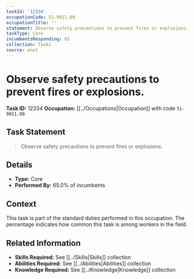 ```yaml
---
taskId: '12334'
occupationCode: 51-9011.00
occupationTitle: ''
statement: Observe safety precautions to prevent fires or explosions.
taskType: Core
incumbentsResponding: 65
collection: Tasks
source: onet
---
```

# Observe safety precautions to prevent fires or explosions.

**Task ID:** 12334
**Occupation:** [[../Occupations|Occupation]] with code `51-9011.00`

## Task Statement

> Observe safety precautions to prevent fires or explosions.

## Details

- **Type:** Core
- **Performed By:** 65.0% of incumbents

## Context

This task is part of the standard duties performed in this occupation. The percentage indicates how common this task is among workers in the field.

## Related Information

- **Skills Required:** See [[../Skills|Skills]] collection
- **Abilities Required:** See [[../Abilities|Abilities]] collection
- **Knowledge Required:** See [[../Knowledge|Knowledge]] collection

